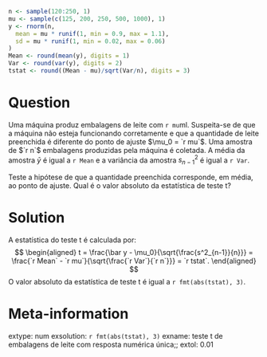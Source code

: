 ```{r data generation, echo = FALSE, results = "hide"}
n <- sample(120:250, 1)
mu <- sample(c(125, 200, 250, 500, 1000), 1)
y <- rnorm(n,
  mean = mu * runif(1, min = 0.9, max = 1.1), 
  sd = mu * runif(1, min = 0.02, max = 0.06)
)
Mean <- round(mean(y), digits = 1)
Var <- round(var(y), digits = 2)
tstat <- round((Mean - mu)/sqrt(Var/n), digits = 3)
```

Question
========
Uma máquina produz embalagens de leite com `r mu`ml. Suspeita-se de que a máquina não esteja funcionando corretamente e que a quantidade de leite preenchida é diferente do ponto de ajuste $\mu_0 = `r mu`$. Uma amostra de $`r n`$ embalagens 
produzidas pela máquina é coletada. A média da amostra $\bar{y}$ é igual a 
`r Mean` e a variância da amostra $s^2_{n-1}$ é igual a 
`r Var`.

Teste a hipótese de que a quantidade preenchida corresponde, em média, ao
ponto de ajuste. Qual é o valor absoluto da estatística de teste t?

Solution
=========
A estatística do teste t é calculada por:
$$
\begin{aligned}
  t = \frac{\bar y - \mu_0}{\sqrt{\frac{s^2_{n-1}}{n}}}
    = \frac{`r Mean` - `r mu`}{\sqrt{\frac{`r Var`}{`r n`}}}
    = `r tstat`.
\end{aligned}
$$
O valor absoluto da estatística de teste t é igual a
`r fmt(abs(tstat), 3)`.

Meta-information
================
extype: num
exsolution: `r fmt(abs(tstat), 3)`
exname: teste t de embalagens de leite com resposta numérica única;;
extol: 0.01
